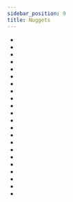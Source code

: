 ```yaml
---
sidebar_position: 9
title: Nuggets
---
```


<ItemImage file="aluminium_nugget" alt="Nuggets" size="200" />


- <McItem slug="aluminium_nugget" pack="techreborn"/> 
- <McItem slug="brass_nugget" pack="techreborn"/> 
- <McItem slug="bronze_nugget" pack="techreborn"/> 
- <McItem slug="chrome_nugget" pack="techreborn"/> 
- <McItem slug="copper_nugget" pack="techreborn"/> 
- <McItem slug="diamond_nugget" pack="techreborn"/> 
- <McItem slug="electrum_nugget" pack="techreborn"/> 
- <McItem slug="invar_nugget" pack="techreborn"/> 
- <McItem slug="iridium_nugget" pack="techreborn"/> 
- <McItem slug="iron_nugget" pack="techreborn"/> 
- <McItem slug="lead_nugget" pack="techreborn"/> 
- <McItem slug="nickel_nugget" pack="techreborn"/> 
- <McItem slug="platinum_nugget" pack="techreborn"/> 
- <McItem slug="refined_iron_nugget" pack="techreborn"/> 
- <McItem slug="silver_nugget" pack="techreborn"/> 
- <McItem slug="steel_nugget" pack="techreborn"/> 
- <McItem slug="tin_nugget" pack="techreborn"/> 
- <McItem slug="titanium_nugget" pack="techreborn"/> 
- <McItem slug="tungsten_nugget" pack="techreborn"/> 
- <McItem slug="hot_tungstensteel_nugget" pack="techreborn"/> 
- <McItem slug="tungstensteel_nugget" pack="techreborn"/> 
- <McItem slug="zinc_nugget" pack="techreborn"/> 



